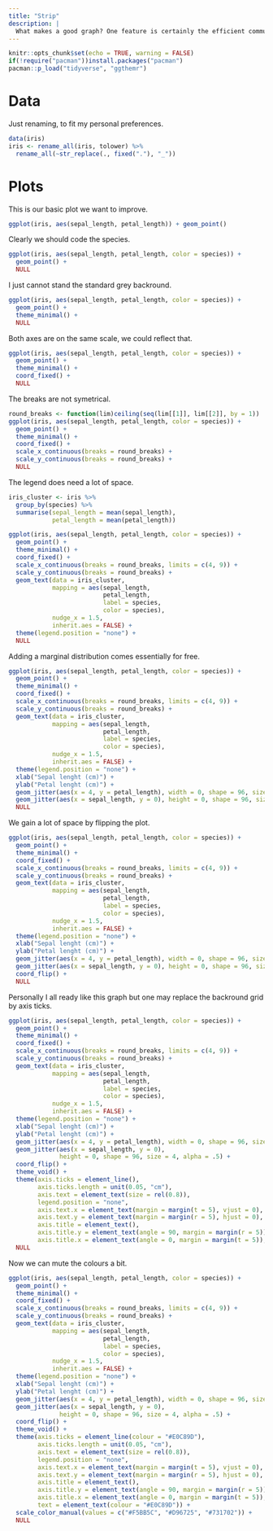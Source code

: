 ```yaml
---
title: "Strip"
description: |
  What makes a good graph? One feature is certainly the efficient communication of information.
---
```


```r
knitr::opts_chunk$set(echo = TRUE, warning = FALSE)
if(!require("pacman"))install.packages("pacman")
pacman::p_load("tidyverse", "ggthemr")
```

# Data

Just renaming, to fit my personal preferences.

```r
data(iris)
iris <- rename_all(iris, tolower) %>%
  rename_all(~str_replace(., fixed("."), "_"))
```

# Plots

This is our basic plot we want to improve.

```r
ggplot(iris, aes(sepal_length, petal_length)) + geom_point()
```

Clearly we should code the species.

```r
ggplot(iris, aes(sepal_length, petal_length, color = species)) +
  geom_point() +
  NULL
```

I just cannot stand the standard grey backround.

```r
ggplot(iris, aes(sepal_length, petal_length, color = species)) +
  geom_point() +
  theme_minimal() +
  NULL
```

Both axes are on the same scale, we could reflect that.

```r
ggplot(iris, aes(sepal_length, petal_length, color = species)) +
  geom_point() +
  theme_minimal() +
  coord_fixed() +
  NULL
```

The breaks are not symetrical.

```r
round_breaks <- function(lim)ceiling(seq(lim[[1]], lim[[2]], by = 1))
ggplot(iris, aes(sepal_length, petal_length, color = species)) +
  geom_point() +
  theme_minimal() +
  coord_fixed() +
  scale_x_continuous(breaks = round_breaks) +
  scale_y_continuous(breaks = round_breaks) +
  NULL
```

The legend does need a lot of space.

```r
iris_cluster <- iris %>%
  group_by(species) %>%
  summarise(sepal_length = mean(sepal_length),
            petal_length = mean(petal_length))

ggplot(iris, aes(sepal_length, petal_length, color = species)) +
  geom_point() +
  theme_minimal() +
  coord_fixed() +
  scale_x_continuous(breaks = round_breaks, limits = c(4, 9)) +
  scale_y_continuous(breaks = round_breaks) +
  geom_text(data = iris_cluster,
            mapping = aes(sepal_length,
                          petal_length,
                          label = species,
                          color = species),
            nudge_x = 1.5,
            inherit.aes = FALSE) +
  theme(legend.position = "none") +
  NULL
```

Adding a marginal distribution comes essentially for free.

```r
ggplot(iris, aes(sepal_length, petal_length, color = species)) +
  geom_point() +
  theme_minimal() +
  coord_fixed() +
  scale_x_continuous(breaks = round_breaks, limits = c(4, 9)) +
  scale_y_continuous(breaks = round_breaks) +
  geom_text(data = iris_cluster,
            mapping = aes(sepal_length,
                          petal_length,
                          label = species,
                          color = species),
            nudge_x = 1.5,
            inherit.aes = FALSE) +
  theme(legend.position = "none") +
  xlab("Sepal lenght (cm)") + 
  ylab("Petal lenght (cm)") + 
  geom_jitter(aes(x = 4, y = petal_length), width = 0, shape = 96, size = 4, alpha = .5) +
  geom_jitter(aes(x = sepal_length, y = 0), height = 0, shape = 96, size = 4, alpha = .5) +
  NULL
```

We gain a lot of space by flipping the plot.

```r
ggplot(iris, aes(sepal_length, petal_length, color = species)) +
  geom_point() +
  theme_minimal() +
  coord_fixed() +
  scale_x_continuous(breaks = round_breaks, limits = c(4, 9)) +
  scale_y_continuous(breaks = round_breaks) +
  geom_text(data = iris_cluster,
            mapping = aes(sepal_length,
                          petal_length,
                          label = species,
                          color = species),
            nudge_x = 1.5,
            inherit.aes = FALSE) +
  theme(legend.position = "none") +
  xlab("Sepal lenght (cm)") + 
  ylab("Petal lenght (cm)") + 
  geom_jitter(aes(x = 4, y = petal_length), width = 0, shape = 96, size = 4, alpha = .5) +
  geom_jitter(aes(x = sepal_length, y = 0), height = 0, shape = 96, size = 4, alpha = .5) +
  coord_flip() +
  NULL
```

Personally I all ready like this graph but one may replace the backround grid by axis ticks.

```r
ggplot(iris, aes(sepal_length, petal_length, color = species)) +
  geom_point() +
  theme_minimal() +
  coord_fixed() +
  scale_x_continuous(breaks = round_breaks, limits = c(4, 9)) +
  scale_y_continuous(breaks = round_breaks) +
  geom_text(data = iris_cluster,
            mapping = aes(sepal_length,
                          petal_length,
                          label = species,
                          color = species),
            nudge_x = 1.5,
            inherit.aes = FALSE) +
  theme(legend.position = "none") +
  xlab("Sepal lenght (cm)") + 
  ylab("Petal lenght (cm)") + 
  geom_jitter(aes(x = 4, y = petal_length), width = 0, shape = 96, size = 4, alpha = .5) +
  geom_jitter(aes(x = sepal_length, y = 0),
              height = 0, shape = 96, size = 4, alpha = .5) +
  coord_flip() +
  theme_void() +
  theme(axis.ticks = element_line(),
        axis.ticks.length = unit(0.05, "cm"), 
        axis.text = element_text(size = rel(0.8)),
        legend.position = "none",
        axis.text.x = element_text(margin = margin(t = 5), vjust = 0),
        axis.text.y = element_text(margin = margin(r = 5), hjust = 0),
        axis.title = element_text(),
        axis.title.y = element_text(angle = 90, margin = margin(r = 5)),
        axis.title.x = element_text(angle = 0, margin = margin(t = 5)),) + 
  NULL
```

Now we can mute the colours a bit.

```r
ggplot(iris, aes(sepal_length, petal_length, color = species)) +
  geom_point() +
  theme_minimal() +
  coord_fixed() +
  scale_x_continuous(breaks = round_breaks, limits = c(4, 9)) +
  scale_y_continuous(breaks = round_breaks) +
  geom_text(data = iris_cluster,
            mapping = aes(sepal_length,
                          petal_length,
                          label = species,
                          color = species),
            nudge_x = 1.5,
            inherit.aes = FALSE) +
  theme(legend.position = "none") +
  xlab("Sepal lenght (cm)") + 
  ylab("Petal lenght (cm)") + 
  geom_jitter(aes(x = 4, y = petal_length), width = 0, shape = 96, size = 4, alpha = .5) +
  geom_jitter(aes(x = sepal_length, y = 0),
              height = 0, shape = 96, size = 4, alpha = .5) +
  coord_flip() +
  theme_void() +
  theme(axis.ticks = element_line(colour = "#E0C89D"),
        axis.ticks.length = unit(0.05, "cm"), 
        axis.text = element_text(size = rel(0.8)),
        legend.position = "none",
        axis.text.x = element_text(margin = margin(t = 5), vjust = 0),
        axis.text.y = element_text(margin = margin(r = 5), hjust = 0),
        axis.title = element_text(),
        axis.title.y = element_text(angle = 90, margin = margin(r = 5)),
        axis.title.x = element_text(angle = 0, margin = margin(t = 5)),
        text = element_text(colour = "#E0C89D")) + 
  scale_color_manual(values = c("#F5BB5C", "#D96725", "#731702")) +
  NULL
```

